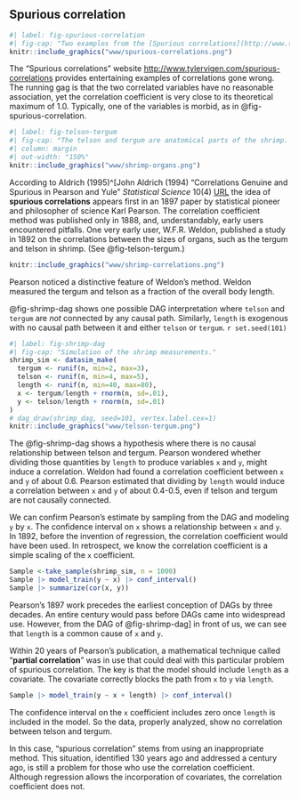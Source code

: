 <!-- Topic11-04 -->
::: {.callout-note collapse="true" #enr-11-04}
## Spurious correlation

```r
#| label: fig-spurious-correlation
#| fig-cap: "Two examples from the [Spurious correlations](http://www.tylervigen.com/spurious-correlations) website"
knitr::include_graphics("www/spurious-correlations.png")
```

The "Spurious correlations" website <http://www.tylervigen.com/spurious-correlations> provides entertaining examples of correlations gone wrong. The running gag is that the two correlated variables have no reasonable association, yet the correlation coefficient is very close to its theoretical maximum of 1.0. Typically, one of the variables is morbid, as in @fig-spurious-correlation.

```r
#| label: fig-telson-tergum
#| fig-cap: "The telson and tergum are anatomical parts of the shrimp. Their locations are marked at the bottom. Source: Weldon 1888"
#| column: margin
#| out-width: "150%"
knitr::include_graphics("www/shrimp-organs.png")
```

According to Aldrich (1995)\^\[John Aldrich (1994) "Correlations Genuine and Spurious in Pearson and Yule" *Statistical Science* 10(4) [URL](https://www.jstor.org/stable/2246135) the idea of **spurious correlations** appears first in an 1897 paper by statistical pioneer and philosopher of science Karl Pearson. The correlation coefficient method was published only in 1888, and, understandably, early users encountered pitfalls. One very early user, W.F.R. Weldon, published a study in 1892 on the correlations between the sizes of organs, such as the tergum and telson in shrimp. (See @fig-telson-tergum.)

```r
knitr::include_graphics("www/shrimp-correlations.png")
```

Pearson noticed a distinctive feature of Weldon's method. Weldon measured the tergum and telson as a fraction of the overall body length.

@fig-shrimp-dag shows one possible DAG interpretation where `telson` and `tergum` are *not* connected by any causal path. Similarly, `length` is exogenous with no causal path between it and either `telson` or `tergum`. `r set.seed(101)`

```r
#| label: fig-shrimp-dag
#| fig-cap: "Simulation of the shrimp measurements."
shrimp_sim <- datasim_make(
  tergum <- runif(n, min=2, max=3),
  telson <- runif(n, min=4, max=5),
  length <- runif(n, min=40, max=80), 
  x <- tergum/length + rnorm(n, sd=.01),
  y <- telson/length + rnorm(n, sd=.01)
)
# dag_draw(shrimp_dag, seed=101, vertex.label.cex=1)
knitr::include_graphics("www/telson-tergum.png")
```

The @fig-shrimp-dag shows a hypothesis where there is no causal relationship between telson and tergum. Pearson wondered whether dividing those quantities by `length` to produce variables `x` and `y`, might induce a correlation. Weldon had found a correlation coefficient between `x` and `y` of about 0.6. Pearson estimated that dividing by `length` would induce a correlation between `x` and `y` of about 0.4-0.5, even if telson and tergum are not causally connected.

We can confirm Pearson's estimate by sampling from the DAG and modeling `y` by `x`. The confidence interval on `x` shows a relationship between `x` and `y`. In 1892, before the invention of regression, the correlation coefficient would have been used. In retrospect, we know the correlation coefficient is a simple scaling of the `x` coefficient.

```r
Sample <-take_sample(shrimp_sim, n = 1000)
Sample |> model_train(y ~ x) |> conf_interval()
Sample |> summarize(cor(x, y))
```

Pearson's 1897 work precedes the earliest conception of DAGs by three decades. An entire century would pass before DAGs came into widespread use. However, from the DAG of @fig-shrimp-dag\] in front of us, we can see that `length` is a common cause of `x` and `y`.

Within 20 years of Pearson's publication, a mathematical technique called "**partial correlation**" was in use that could deal with this particular problem of spurious correlation. The key is that the model should include `length` as a covariate. The covariate correctly blocks the path from `x` to `y` via `length`.

```r
Sample |> model_train(y ~ x + length) |> conf_interval()
```

The confidence interval on the `x` coefficient includes zero once `length` is included in the model. So the data, properly analyzed, show no correlation between telson and tergum.

In this case, "spurious correlation" stems from using an inappropriate method. This situation, identified 130 years ago and addressed a century ago, is still a problem for those who use the correlation coefficient. Although regression allows the incorporation of covariates, the correlation coefficient does not.
:::

